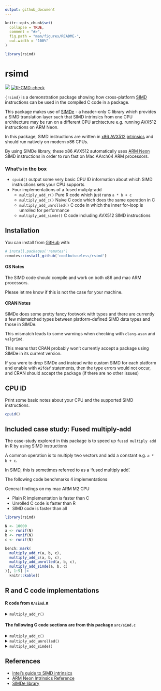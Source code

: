 ```yaml
---
output: github_document
---
```


<!-- README.md is generated from README.Rmd. Please edit that file -->

```r
knitr::opts_chunk$set(
  collapse = TRUE,
  comment = "#>",
  fig.path = "man/figures/README-",
  out.width = "100%"
)

library(rsimd)
```

# rsimd

<!-- badges: start -->
![](https://img.shields.io/badge/cool-useless-green.svg)
[![R-CMD-check](https://github.com/coolbutuseless/rsimd/actions/workflows/R-CMD-check.yaml/badge.svg)](https://github.com/coolbutuseless/rsimd/actions/workflows/R-CMD-check.yaml)
<!-- badges: end -->


`{rsimd}` is a demonstration package showing how cross-platform [SIMD](https://en.wikipedia.org/wiki/Single_instruction,_multiple_data)
instructions can be used in the compiled C code in a package.

This package makes use of [SIMDe](https://github.com/simd-everywhere/simde) - 
a header-only C library which provides a SIMD translation layer such that
SIMD intrinsics from one CPU architecture may be run on a different CPU 
archtecture e.g. running AVX512 instructions on ARM Neon.

In this package, SIMD instructions are written in [x86 AVX512](https://en.wikipedia.org/wiki/AVX-512)
[intrinsics](https://en.wikipedia.org/wiki/Intrinsic_function) and should run natively on modern x86 CPUs.   

By using SIMDe library, these x86 AVX512
automatically uses [ARM Neon](https://en.wikipedia.org/wiki/ARM_architecture_family#Advanced_SIMD_(Neon)) SIMD 
instructions in order to run fast on Mac AArch64 ARM processors.



### What's in the box


* `cpuid()` output some very basic CPU ID information about which SIMD 
  instructions sets your CPU supports.
* Four implementations of a fused muliply-add
    * `multiply_add_r()` Pure R code which just runs `a * b + c`
    * `multiply_add_c()` Naive C code which does the same operation in C
    * `multiply_add_unrolled()` C code in which the inner for-loop is unrolled for performance
    * `multiply_add_simde()` C code including AVX512 SIMD instructions 



## Installation

You can install from [GitHub](https://github.com/coolbutuseless/rsimd) with:

``` r
# install.packages('remotes')
remotes::install_github('coolbutuseless/rsimd')
```


#### OS Notes

The SIMD code should compile and work on both x86 and mac ARM processors.

Please let me know if this is not the case for your machine.

#### CRAN Notes

SIMDe does some pretty fancy footwork with types and there are currently 
a few mismatched types between platform-defined SIMD data types and 
those in SIMDe.

This mismatch leads to some warnings when checking with `clang-asan` and
`valgrind`.

This means that CRAN probably won't currently accept a package using SIMDe
in its current version.

If you were to drop SIMDe and instead write custom SIMD for each platform and enable with `#ifdef`
statements, then the type errors would not occur, and CRAN should 
accept the package (if there are no other issues)



## CPU ID

Print some basic notes about your CPU and the supported SIMD instructions.

```r
cpuid()
```


## Included case study: Fused multiply-add

The case-study explored in this package is to speed up `fused multiply add` in R by 
using SIMD instructions

A common operation is to multiply two vectors and add a constant e.g. `a * b + c`.

In SIMD, this is sometimes referred to as a 'fused multiply add'.

The following code benchmarks 4 implementations 

General findings on my mac ARM M2 CPU

* Plain R implementation is faster than C
* Unrolled C code is faster than R
* SIMD code is faster than all


```r
library(rsimd)

N <- 10000
a <- runif(N)
b <- runif(N)
c <- runif(N)

bench::mark(
  multiply_add_r(a, b, c),
  multiply_add_c(a, b, c),
  multiply_add_unrolled(a, b, c),
  multiply_add_simde(a, b, c)
)[, 1:5] |>
  knitr::kable()
```




## R and C code implementations

#### R code from `R/simd.R`

<details>
<summary>`multiply_add_r()`</summary>

``` r
multiply_add_r <- function(a, b, c) {
  stopifnot(length(a) == length(b) && length(a) == length(c))
  a * b + c
}
```

</details>


#### The following C code sections are from this package `src/simd.c`

<details>
<summary>`multiply_add_c()`</summary>

``` c
SEXP multiply_add_c_(SEXP a_, SEXP b_, SEXP c_) {

  if (length(a_) != length(b_) || length(a_) != length(c_)) {
    error("All arguments must be the same length");
  }
  
  
  double *a = REAL(a_);
  double *b = REAL(b_);
  double *c = REAL(c_);
  
  SEXP res_ = PROTECT(allocVector(REALSXP, length(a_)));
  double *res = REAL(res_);
  
  for (int i = 0; i < length(a_); i++) {
    res[i] = a[i] * b[i] + c[i];
  }
  
  
  UNPROTECT(1);
  return res_;
}
```

</details>

<details>
<summary>`multiply_add_unrolled()`</summary>

```
SEXP multiply_add_unrolled_(SEXP a_, SEXP b_, SEXP c_) {
  
  if (length(a_) != length(b_) || length(a_) != length(c_)) {
    error("All arguments must be the same length");
  }
  
  
  double *a = REAL(a_);
  double *b = REAL(b_);
  double *c = REAL(c_);
  
  SEXP res_ = PROTECT(allocVector(REALSXP, length(a_)));
  double *res = REAL(res_);

#define UNROLL 8 
  int i = 0;
  for (; i < length(a_) - (UNROLL - 1); i += UNROLL) {
    *res++ = *a++ * *b++ + *c++;
    *res++ = *a++ * *b++ + *c++;
    *res++ = *a++ * *b++ + *c++;
    *res++ = *a++ * *b++ + *c++;
    
    *res++ = *a++ * *b++ + *c++;
    *res++ = *a++ * *b++ + *c++;
    *res++ = *a++ * *b++ + *c++;
    *res++ = *a++ * *b++ + *c++;
  }
  for (; i< length(a_); i++) {
    res[i] = a[i] * b[i] + c[i];
  }
  
  
  UNPROTECT(1);
  return res_;
}
```


</details>

<details>
<summary>`multiply_add_simde()`</summary>

```
#define SIMDE_ENABLE_NATIVE_ALIASES 1
#include "simde/x86/avx512.h"

SEXP multiply_add_simde_(SEXP a_, SEXP b_, SEXP c_) {
  
  if (length(a_) != length(b_) || length(a_) != length(c_)) {
    error("All arguments must be the same length");
  }
  
  
  double *ap = REAL(a_);
  double *bp = REAL(b_);
  double *cp = REAL(c_);
  
  SEXP res_ = PROTECT(allocVector(REALSXP, length(a_)));
  double *resp = REAL(res_);
  
#define UNROLL 8 
  int i = 0;
  for (; i < length(a_) - (UNROLL - 1); i += UNROLL) {
    __m512d a = _mm512_load_pd(ap + i);
    __m512d b = _mm512_load_pd(bp + i);
    __m512d c = _mm512_load_pd(cp + i);
    __m512d res = _mm512_fmadd_pd(a, b, c);
    _mm512_store_pd(resp + i, res);
  }
  for (; i< length(a_); i++) {
    resp[i] = ap[i] * bp[i] + cp[i];
  }
  
  
  UNPROTECT(1);
  return res_;
}

```


</details>




## References

* [Intel's guide to SIMD intrinsics](https://www.intel.com/content/www/us/en/docs/intrinsics-guide/index.html)
* [ARM Neon Intrinsics Reference](file:///Users/mike/Desktop/video/advsimd-2021Q2.pdf)
* [SIMDe library](https://github.com/simd-everywhere/simde)
